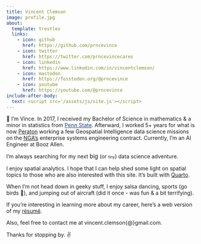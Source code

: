 ```yaml
---
title: Vincent Clemson
image: profile.jpg
about:
  template: trestles
  links:
    - icon: github
      href: https://github.com/prncevince
    - icon: twitter
      href: https://twitter.com/prncevincecares
    - icon: linkedin
      href: https://www.linkedin.com/in/vincentclemson/
    - icon: mastodon
      href: https://fosstodon.org/@prncevince
    - icon: youtube
      href: https://youtube.com/@prncevince
include-after-body:
  text: <script src='/assets/js/site.js'></script>
---
```


👋 I'm Vince. In 2017, I received my Bachelor of Science in mathematics & a minor in statistics from <a href="https://www.psu.edu" style="color: #1e407c">Penn State</a>. Afterward, I worked 5+ years for what is now [Peraton](https://www.peraton.com) working a few Geospatial Intelligence data science missions on the [NGA's](https://www.nga.mil) enterprise systems engineering contract. Currently, I'm an AI Engineer at Booz Allen. 

I'm always searching for my next [big]{style='font-size:1.1em'} (or [tiny]{style='font-size:0.75em'}) data science adventure.

I enjoy spatial analytics. I hope that I can help shed some light on spatial topics to those who are also interested with this site. It's built with [Quarto](https://quarto.org).

When I'm not head down in geeky stuff, I enjoy salsa dancing, sports (go birds 🦅), and jumping out of aircraft (did it once - was fun & a bit terrifying).

If you're interesting in learning more about my career, here's a web version of my [résumé](/resume){.external target='_blank'}.

Also, feel free to contact me at vincent.clemson{@}gmail.com. 

Thanks for stopping by. ✌️ 


